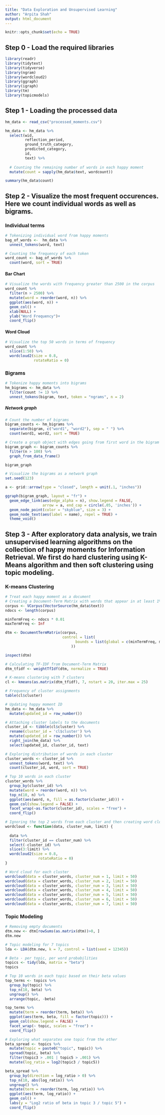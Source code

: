 ```yaml
---
title: "Data Exploration and Unsupervised Learning"
author: "Arpita Shah"
output: html_document
---
```


```r
knitr::opts_chunk$set(echo = TRUE)
```

## Step 0 - Load the required libraries

```r
library(readr)
library(tidytext)
library(tidyverse)
library(ngram)
library(wordcloud2)
library(ggraph)
library(igraph)
library(tm)
library(topicmodels)
```

## Step 1 - Loading the processed data

```r
hm_data <- read_csv("processed_moments.csv")
```

```r
hm_data <- hm_data %>%
  select(wid, 
         reflection_period,
         ground_truth_category,
         predicted_category,
         id,
         text) %>%
  
  # Counting the remaining number of words in each happy moment
  mutate(count = sapply(hm_data$text, wordcount))

summary(hm_data$count)
```

## Step 2 - Visualize the most frequent occurences. Here we count individual words as well as bigrams.

### Individual terms

```r
# Tokenizing individual word from happy moments
bag_of_words <-  hm_data %>%
  unnest_tokens(word, text)

# Counting the frequency of each token
word_count <- bag_of_words %>%
  count(word, sort = TRUE)
```

#### Bar Chart

```r
# Visualize the words with frequency greater than 2500 in the corpus
word_count %>%
  filter(n > 2500) %>%
  mutate(word = reorder(word, n)) %>%
  ggplot(aes(word, n)) +
  geom_col() +
  xlab(NULL) +
  ylab("Word Frequency")+
  coord_flip()
```

#### Word Cloud

```r
# Visualize the top 50 words in terms of frequency
word_count %>%
  slice(1:50) %>%
  wordcloud2(size = 0.8,
             rotateRatio = 0)
```

### Bigrams

```r
# Tokenize happy moments into bigrams
hm_bigrams <- hm_data %>%
  filter(count != 1) %>%
  unnest_tokens(bigram, text, token = "ngrams", n = 2)
```

##### Network graph

```r
# Count the number of bigrams
bigram_counts <- hm_bigrams %>%
  separate(bigram, c("word1", "word2"), sep = " ") %>%
  count(word1, word2, sort = TRUE)

# Create a graph object with edges going from first word in the bigram to the second word
bigram_graph <- bigram_counts %>%
  filter(n > 100) %>%
  graph_from_data_frame()

bigram_graph
```

```r
# Visualize the bigrams as a network graph
set.seed(123)

a <- grid::arrow(type = "closed", length = unit(.1, "inches"))

ggraph(bigram_graph, layout = "fr") +
  geom_edge_link(aes(edge_alpha = n), show.legend = FALSE,
                 arrow = a, end_cap = circle(.05, 'inches')) +
  geom_node_point(color = "skyblue", size = 3) +
  geom_node_text(aes(label = name), repel = TRUE) +
  theme_void()
```

## Step 3 - After exploratory data analysis, we train unsupervised learning algorithms on the collection of happy moments for Information Retrieval. We first do hard clustering using K-Means algorithm and then soft clustering using topic modeling.

### K-means Clustering

```r
# Treat each happy moment as a document
# Creating a Document-Term Matrix with words that appear in at least 1% of the documents
corpus <- VCorpus(VectorSource(hm_data$text))
ndocs <- length(corpus)

minTermFreq <- ndocs * 0.01
maxTermFreq <- Inf

dtm <- DocumentTermMatrix(corpus,
                          control = list(
                                bounds = list(global = c(minTermFreq, maxTermFreq))
                              ))

inspect(dtm)
```

```r
# Calculating TF-IDF from Document-Term Matrix 
dtm_tfidf <- weightTfIdf(dtm, normalize = TRUE)

# K-means clustering with 7 clusters
cl <- kmeans(as.matrix(dtm_tfidf), 7, nstart = 20, iter.max = 25)

# Frequency of cluster assignments
table(cl$cluster)
```

```r
# Updating happy moment ID
hm_data <- hm_data %>%
  mutate(updated_id = row_number())

# Attaching cluster labels to the documents
cluster_id <- tibble(cl$cluster) %>%
  rename(cluster_id = 'cl$cluster') %>%
  mutate(updated_id = row_number()) %>%
  right_join(hm_data) %>%
  select(updated_id, cluster_id, text)
```

```r
# Exploring distribution of words in each cluster
cluster_words <- cluster_id %>%
  unnest_tokens(word, text) %>%
  count(cluster_id, word, sort = TRUE)

# Top 10 words in each cluster
cluster_words %>%
  group_by(cluster_id) %>%
  mutate(word = reorder(word, n)) %>%
  top_n(10, n) %>%
  ggplot(aes(word, n, fill = as.factor(cluster_id))) +
  geom_col(show.legend = FALSE) +
  facet_wrap(~as.factor(cluster_id), scales = "free") +
  coord_flip()
```

```r
# Ignoring the top 2 words from each cluster and then creating word clouds
wordcloud <- function(data, cluster_num, limit) {
  
  data %>%
  filter(cluster_id == cluster_num) %>%
  select(-cluster_id) %>%
  slice(3:limit) %>%
  wordcloud2(size = 0.8,
               rotateRatio = 0)
}

# Word cloud for each cluster
wordcloud(data = cluster_words, cluster_num = 1, limit = 50)
wordcloud(data = cluster_words, cluster_num = 2, limit = 50)
wordcloud(data = cluster_words, cluster_num = 3, limit = 50)
wordcloud(data = cluster_words, cluster_num = 4, limit = 50)
wordcloud(data = cluster_words, cluster_num = 5, limit = 50)
wordcloud(data = cluster_words, cluster_num = 6, limit = 50)
wordcloud(data = cluster_words, cluster_num = 7, limit = 50)
```

### Topic Modeling

```r
# Removing empty documents
dtm.new <- dtm[rowSums(as.matrix(dtm))>0, ]
dtm.new
```

```r
# Topic modeling for 7 topics
lda <- LDA(dtm.new, k = 7, control = list(seed = 12345))
```

```r
# Beta - per topic, per word probabilities
topics <- tidy(lda, matrix = "beta")
topics
```

```r
# Top 10 words in each topic based on their beta values
top_terms <- topics %>%
  group_by(topic) %>%
  top_n(10, beta) %>%
  ungroup() %>%
  arrange(topic, -beta)

top_terms %>%
  mutate(term = reorder(term, beta)) %>%
  ggplot(aes(term, beta, fill = factor(topic))) +
  geom_col(show.legend = FALSE) +
  facet_wrap(~ topic, scales = "free") +
  coord_flip()
```

```r
# Exploring what separates one topic from the other
beta_spread <- topics %>%
  mutate(topic = paste0("topic", topic)) %>%
  spread(topic, beta) %>%
  filter(topic3 > .001 | topic5 > .001) %>%
  mutate(log_ratio = log2(topic3 / topic5))

beta_spread %>%
  group_by(direction = log_ratio > 0) %>%
  top_n(10, abs(log_ratio)) %>%
  ungroup() %>%
  mutate(term = reorder(term, log_ratio)) %>%
  ggplot(aes(term, log_ratio)) +
  geom_col() +
  labs(y = "Log2 ratio of beta in topic 3 / topic 5") +
  coord_flip()
```